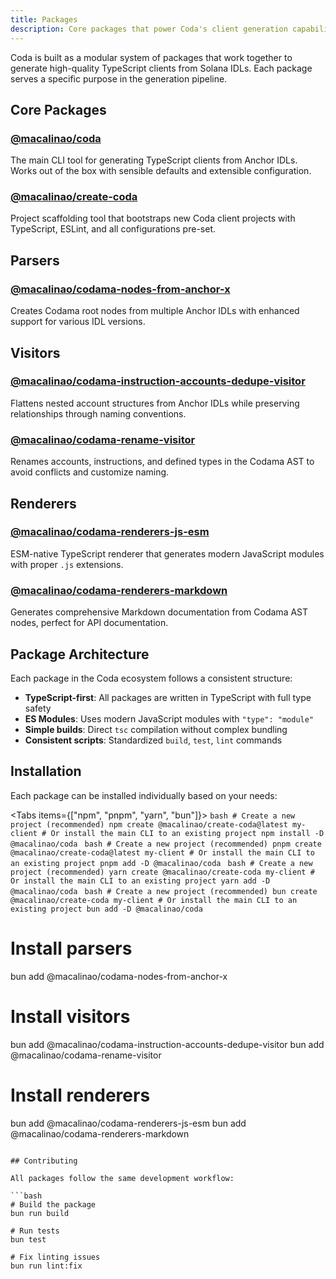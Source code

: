 ```yaml
---
title: Packages
description: Core packages that power Coda's client generation capabilities
---
```


Coda is built as a modular system of packages that work together to generate high-quality TypeScript clients from Solana IDLs. Each package serves a specific purpose in the generation pipeline.

## Core Packages

### [@macalinao/coda](/docs/packages/coda)

The main CLI tool for generating TypeScript clients from Anchor IDLs. Works out of the box with sensible defaults and extensible configuration.

### [@macalinao/create-coda](/docs/packages/create-coda)

Project scaffolding tool that bootstraps new Coda client projects with TypeScript, ESLint, and all configurations pre-set.

## Parsers

### [@macalinao/codama-nodes-from-anchor-x](/docs/packages/codama-nodes-from-anchor-x)

Creates Codama root nodes from multiple Anchor IDLs with enhanced support for various IDL versions.

## Visitors

### [@macalinao/codama-instruction-accounts-dedupe-visitor](/docs/packages/codama-instruction-accounts-dedupe-visitor)

Flattens nested account structures from Anchor IDLs while preserving relationships through naming conventions.

### [@macalinao/codama-rename-visitor](/docs/packages/codama-rename-visitor)

Renames accounts, instructions, and defined types in the Codama AST to avoid conflicts and customize naming.

## Renderers

### [@macalinao/codama-renderers-js-esm](/docs/packages/codama-renderers-js-esm)

ESM-native TypeScript renderer that generates modern JavaScript modules with proper `.js` extensions.

### [@macalinao/codama-renderers-markdown](/docs/packages/codama-renderers-markdown)

Generates comprehensive Markdown documentation from Codama AST nodes, perfect for API documentation.

## Package Architecture

Each package in the Coda ecosystem follows a consistent structure:

- **TypeScript-first**: All packages are written in TypeScript with full type safety
- **ES Modules**: Uses modern JavaScript modules with `"type": "module"`
- **Simple builds**: Direct `tsc` compilation without complex bundling
- **Consistent scripts**: Standardized `build`, `test`, `lint` commands

## Installation

Each package can be installed individually based on your needs:


<Tabs items={["npm", "pnpm", "yarn", "bun"]}>
  <Tab value="npm">
    ```bash # Create a new project (recommended) npm create
    @macalinao/create-coda@latest my-client # Or install the main CLI to an
    existing project npm install -D @macalinao/coda ```
  </Tab>
  <Tab value="pnpm">
    ```bash # Create a new project (recommended) pnpm create
    @macalinao/create-coda@latest my-client # Or install the main CLI to an
    existing project pnpm add -D @macalinao/coda ```
  </Tab>
  <Tab value="yarn">
    ```bash # Create a new project (recommended) yarn create
    @macalinao/create-coda my-client # Or install the main CLI to an existing
    project yarn add -D @macalinao/coda ```
  </Tab>
  <Tab value="bun">
    ```bash # Create a new project (recommended) bun create
    @macalinao/create-coda my-client # Or install the main CLI to an existing
    project bun add -D @macalinao/coda ```
  </Tab>
</Tabs>

# Install parsers

bun add @macalinao/codama-nodes-from-anchor-x

# Install visitors

bun add @macalinao/codama-instruction-accounts-dedupe-visitor
bun add @macalinao/codama-rename-visitor

# Install renderers

bun add @macalinao/codama-renderers-js-esm
bun add @macalinao/codama-renderers-markdown

````

## Contributing

All packages follow the same development workflow:

```bash
# Build the package
bun run build

# Run tests
bun test

# Fix linting issues
bun run lint:fix
````
